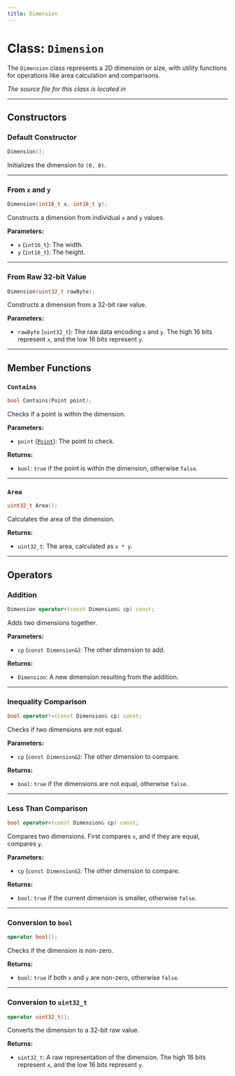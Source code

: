 ```yaml
---
title: Dimension
---
```


# Class: `Dimension`

The `Dimension` class represents a 2D dimension or size, with utility functions for operations like area calculation and comparisons.

*The source file for this class is located in <GithubLink path="os/framework/Dimension.h"/>*

---

## Constructors

### Default Constructor
```cpp
Dimension();
```

Initializes the dimension to `(0, 0)`.

---

### From `x` and `y`
```cpp
Dimension(int16_t x, int16_t y);
```

Constructs a dimension from individual `x` and `y` values.

**Parameters:**
- `x` (`int16_t`): The width.
- `y` (`int16_t`): The height.

---

### From Raw 32-bit Value
```cpp
Dimension(uint32_t rawByte);
```

Constructs a dimension from a 32-bit raw value.

**Parameters:**
- `rawByte` (`uint32_t`): The raw data encoding `x` and `y`. The high 16 bits represent `x`, and the low 16 bits represent `y`.

---

## Member Functions

### `Contains`
```cpp
bool Contains(Point point);
```

Checks if a point is within the dimension.

**Parameters:**
- `point` ([`Point`](./Point/)): The point to check.

**Returns:**
- `bool`: `true` if the point is within the dimension, otherwise `false`.

---

### `Area`
```cpp
uint32_t Area();
```

Calculates the area of the dimension.

**Returns:**
- `uint32_t`: The area, calculated as `x * y`.

---

## Operators

### Addition
```cpp
Dimension operator+(const Dimension& cp) const;
```

Adds two dimensions together.

**Parameters:**
- `cp` (`const Dimension&`): The other dimension to add.

**Returns:**
- `Dimension`: A new dimension resulting from the addition.

---

### Inequality Comparison
```cpp
bool operator!=(const Dimension& cp) const;
```

Checks if two dimensions are not equal.

**Parameters:**
- `cp` (`const Dimension&`): The other dimension to compare.

**Returns:**
- `bool`: `true` if the dimensions are not equal, otherwise `false`.

---

### Less Than Comparison
```cpp
bool operator<(const Dimension& cp) const;
```

Compares two dimensions. First compares `x`, and if they are equal, compares `y`.

**Parameters:**
- `cp` (`const Dimension&`): The other dimension to compare.

**Returns:**
- `bool`: `true` if the current dimension is smaller, otherwise `false`.

---

### Conversion to `bool`
```cpp
operator bool();
```

Checks if the dimension is non-zero.

**Returns:**
- `bool`: `true` if both `x` and `y` are non-zero, otherwise `false`.

---

### Conversion to `uint32_t`
```cpp
operator uint32_t();
```

Converts the dimension to a 32-bit raw value.

**Returns:**
- `uint32_t`: A raw representation of the dimension. The high 16 bits represent `x`, and the low 16 bits represent `y`.
``` 